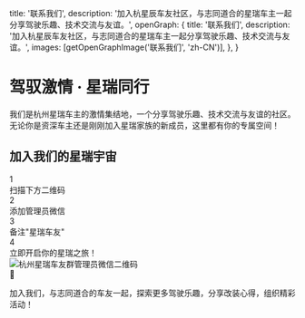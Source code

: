 
title: '联系我们',
description: '加入杭星辰车友社区，与志同道合的星瑞车主一起分享驾驶乐趣、技术交流与友谊。',
openGraph: {
title: '联系我们',
description: '加入杭星辰车友社区，与志同道合的星瑞车主一起分享驾驶乐趣、技术交流与友谊。',
images: [getOpenGraphImage('联系我们', 'zh-CN')],
},
}

# <Gradient>驾驭激情 · 星瑞同行</Gradient>

<div className="bg-gradient-to-r from-blue-500 to-purple-600 p-6 rounded-lg shadow-lg my-6 text-white">
  <div className="bg-white/10 backdrop-blur-sm p-4 rounded-md">
    我们是杭州星瑞车主的<span className="font-bold text-yellow-300">激情集结地</span>，一个分享驾驶乐趣、技术交流与友谊的社区。
    无论你是资深车主还是刚刚加入星瑞家族的新成员，这里都有你的专属空间！
  </div>
</div>

## <span className="text-transparent bg-clip-text bg-gradient-to-r from-blue-400 to-purple-500">加入我们的星瑞宇宙</span>

<div className="space-y-4 my-6">
  <div className="flex items-center">
    <div className="bg-blue-500 text-white rounded-full w-8 h-8 flex items-center justify-center mr-3">1</div>
    <div>扫描下方二维码</div>
  </div>
  <div className="flex items-center">
    <div className="bg-blue-500 text-white rounded-full w-8 h-8 flex items-center justify-center mr-3">2</div>
    <div>添加管理员微信</div>
  </div>
  <div className="flex items-center">
    <div className="bg-blue-500 text-white rounded-full w-8 h-8 flex items-center justify-center mr-3">3</div>
    <div>备注"<span className="font-bold text-blue-600">星瑞车友</span>"</div>
  </div>
  <div className="flex items-center">
    <div className="bg-blue-500 text-white rounded-full w-8 h-8 flex items-center justify-center mr-3">4</div>
    <div>立即开启你的星瑞之旅！</div>
  </div>
</div>

<div className="flex justify-center my-6">
  <img 
    src={adminQRCode.src}
    alt="杭州星瑞车友群管理员微信二维码" 
    className="w-48 h-48 object-contain border border-gray-200 rounded-md shadow-md hover:shadow-xl transition-all duration-300" 
  />
</div>

<div className="bg-blue-50 border-l-4 border-blue-500 p-4 my-6">
  <div className="flex">
    <span className="text-2xl mr-2">🚗</span>
    <p>加入我们，与志同道合的车友一起，探索更多驾驶乐趣，分享改装心得，组织精彩活动！</p>
  </div>
</div>
